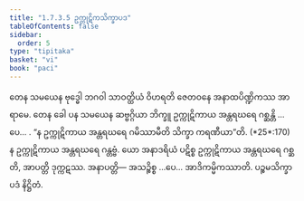 ```yaml
---
title: "1.7.3.5 ဥက္ကုဋိကသိက္ခာပဒ"
tableOfContents: false
sidebar:
  order: 5
type: "tipitaka"
basket: "vi"
book: "paci"
---
```



<DynamicBreadcrumb />

<Division number="600" book="paci" e="ch" v="2" p="248">

<Paragraph number="1805" book="paci">
တေန သမယေန ဗုဒ္ဓေါ ဘဂဝါ သာဝတ္ထိယံ ဝိဟရတိ ဇေတဝနေ အနာထပိဏ္ဍိကဿ အာရာမေ. တေန ခေါ ပန သမယေန ဆဗ္ဗဂ္ဂိယာ ဘိက္ခူ ဥက္ကုဋိကာယ အန္တရဃရေ ဂစ္ဆန္တိ …ပေ… .
</Paragraph>

<Paragraph number="1806" book="paci">
<Emphasis>“န ဥက္ကုဋိကာယ အန္တရဃရေ ဂမိဿာမီတိ သိက္ခာ ကရဏီယာ”</Emphasis>တိ. (*25*:<Emphasis>170</Emphasis>)
</Paragraph>

<Paragraph number="1807" book="paci">
န ဥက္ကုဋိကာယ အန္တရဃရေ ဂန္တဗ္ဗံ. ယော အနာဒရိယံ ပဋိစ္စ ဥက္ကုဋိကာယ အန္တရဃရေ ဂစ္ဆတိ, အာပတ္တိ ဒုက္ကဋဿ.
</Paragraph>

<Paragraph number="1808" book="paci">
အနာပတ္တိ— အသဉ္စိစ္စ …ပေ… အာဒိကမ္မိကဿာတိ.

</Paragraph>
</Division>

<Paragraph number="1809" type="center" book="paci">
ပဉ္စမသိက္ခာပဒံ နိဋ္ဌိတံ.
</Paragraph>